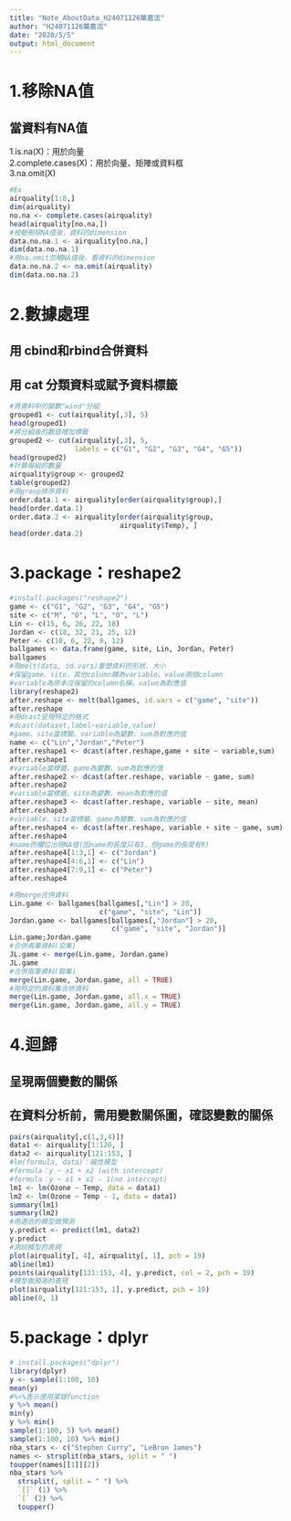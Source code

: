 ---
title: "Note_AboutData_H24071126葉嘉浤"
author: "H24071126葉嘉浤"
date: "2020/5/5"
output: html_document
---

# 1.移除NA值
## 當資料有NA值
1.is.na(X)：用於向量  
2.complete.cases(X)：用於向量、矩陣或資料框  
3.na.omit(X)
```{r}
#Ex
airquality[1:8,]
dim(airquality)
no.na <- complete.cases(airquality)
head(airquality[no.na,])
#檢驗刪除NA值後，資料的dimension
data.no.na.1 <- airquality[no.na,]
dim(data.no.na.1)
#用na.omit忽略NA值後，看資料的dimension
data.no.na.2 <- na.omit(airquality)
dim(data.no.na.2)

```

# 2.數據處理
## 用 cbind和rbind合併資料
## 用 cat 分類資料或賦予資料標籤
```{r}
#將資料中的變數"wind"分組
grouped1 <- cut(airquality[,3], 5)
head(grouped1)
#將分組後的數值增加標籤
grouped2 <- cut(airquality[,3], 5,
                labels = c("G1", "G2", "G3", "G4", "G5"))
head(grouped2)
#計算每組的數量
airquality$group <- grouped2
table(grouped2)
#用group排序資料
order.data.1 <- airquality[order(airquality$group),]
head(order.data.1)
order.data.2 <- airquality[order(airquality$group,
                           airquality$Temp), ]
head(order.data.2)
```
# 3.package：reshape2
```{r}
#install.packages("reshape2")
game <- c("G1", "G2", "G3", "G4", "G5")
site <- c("M", "O", "L", "O", "L")
Lin <- c(15, 6, 26, 22, 18)
Jordan <- c(18, 32, 21, 25, 12)
Peter <- c(10, 6, 22, 9, 12)
ballgames <- data.frame(game, site, Lin, Jordan, Peter)
ballgames
#用melt(data, id.vars)重塑資料的形狀、大小
#保留game、site，其他column轉為variable、value兩個column
#variable為原本沒保留的column名稱，value為對應值
library(reshape2)
after.reshape <- melt(ballgames, id.vars = c("game", "site")) 
after.reshape
#用dcast呈現特定的格式
#dcast(dataset,label~variable,value)
#game、site當標籤、variable為變數、sum為對應的值
name <- c("Lin","Jordan","Peter")
after.reshape1 <- dcast(after.reshape,game + site ~ variable,sum)
after.reshape1
#variable當標籤、game為變數、sum為對應的值
after.reshape2 <- dcast(after.reshape, variable ~ game, sum)
after.reshape2
#variable當標籤、site為變數、mean為對應的值
after.reshape3 <- dcast(after.reshape, variable ~ site, mean)
after.reshape3
#variable、site當標籤、game為變數、sum為對應的值
after.reshape4 <- dcast(after.reshape, variable + site ~ game, sum)
after.reshape4
#name的欄位出現NA值(因name的長度只有3，但game的長度有9)
after.reshape4[1:3,1] <- c("Jordan")
after.reshape4[4:6,1] <- c("Lin")
after.reshape4[7:9,1] <- c("Peter")
after.reshape4
```

```{r}
#用merge合併資料
Lin.game <- ballgames[ballgames[,"Lin"] > 20,
                      c("game", "site", "Lin")]
Jordan.game <- ballgames[ballgames[,"Jordan"] > 20,
                         c("game", "site", "Jordan")]
Lin.game;Jordan.game
#合併兩筆資料(交集)
JL.game <- merge(Lin.game, Jordan.game)
JL.game
#合併兩筆資料(聯集)
merge(Lin.game, Jordan.game, all = TRUE)
#用特定的資料集合併資料
merge(Lin.game, Jordan.game, all.x = TRUE)
merge(Lin.game, Jordan.game, all.y = TRUE)
```

# 4.迴歸
## 呈現兩個變數的關係
## 在資料分析前，需用變數關係圖，確認變數的關係
```{r}
pairs(airquality[,c(1,3,4)])
data1 <- airquality[1:120, ]
data2 <- airquality[121:153, ]
#lm(formula, data)：線性模型
#formula：y ~ x1 + x2 (with intercept)
#formula：y ~ x1 + x2 - 1(no intercept)
lm1 <- lm(Ozone ~ Temp, data = data1)
lm2 <- lm(Ozone ~ Temp - 1, data = data1)
summary(lm1)
summary(lm2)
#用適合的模型做預測
y.predict <- predict(lm1, data2)
y.predict
#測試模型的表現
plot(airquality[, 4], airquality[, 1], pch = 19)
abline(lm1)
points(airquality[121:153, 4], y.predict, col = 2, pch = 19)
#模型做預測的表現
plot(airquality[121:153, 1], y.predict, pch = 19)
abline(0, 1)
```

# 5.package：dplyr
```{r}
# install.packages("dplyr")
library(dplyr)
y <- sample(1:100, 10)
mean(y)
#%>%表示使用某個function
y %>% mean()
min(y)
y %>% min()
sample(1:100, 5) %>% mean()
sample(1:100, 10) %>% min()
nba_stars <- c("Stephen Curry", "LeBron James")
names <- strsplit(nba_stars, split = " ")
toupper(names[[1]][2])
nba_stars %>%
  strsplit(, split = " ") %>%
  `[[` (1) %>%
  `[` (2) %>%
  toupper()

```